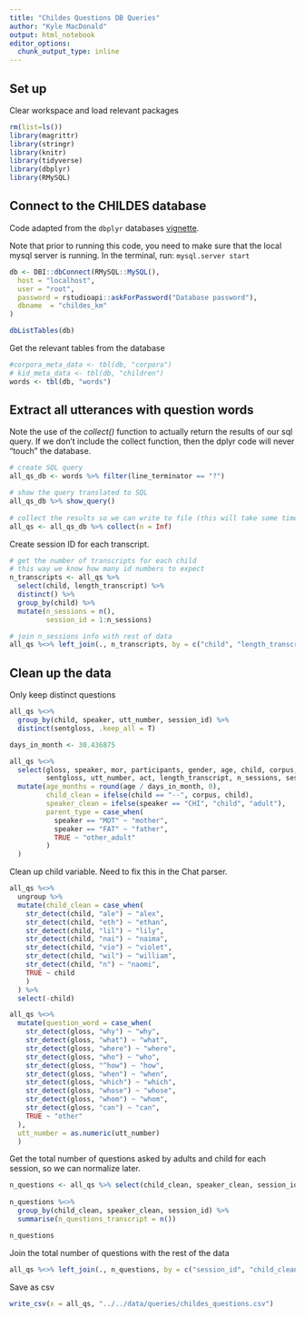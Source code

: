```yaml
---
title: "Childes Questions DB Queries"
author: "Kyle MacDonald"
output: html_notebook
editor_options: 
  chunk_output_type: inline
---
```


## Set up

Clear workspace and load relevant packages

```r
rm(list=ls())
library(magrittr)
library(stringr)
library(knitr)
library(tidyverse)
library(dbplyr)
library(RMySQL)
```

## Connect to the CHILDES database 

Code adapted from the `dbplyr` databases [vignette](https://cran.r-project.org/web/packages/dbplyr/vignettes/dbplyr.html).

Note that prior to running this code, you need to make sure that the local mysql server is running. In the terminal, run: `mysql.server start`

```r
db <- DBI::dbConnect(RMySQL::MySQL(), 
  host = "localhost",
  user = "root",
  password = rstudioapi::askForPassword("Database password"),
  dbname  = "childes_km"
)

dbListTables(db)
```

Get the relevant tables from the database

```r
#corpora_meta_data <- tbl(db, "corpora")
# kid_meta_data <- tbl(db, "children")
words <- tbl(db, "words")
```

## Extract all utterances with question words

Note the use of the *collect()* function to actually return the results of our sql query. If we don't include the collect function, then the dplyr code will never "touch" the database.

```r
# create SQL query 
all_qs_db <- words %>% filter(line_terminator == "?")  

# show the query translated to SQL
all_qs_db %>% show_query()
    
# collect the results so we can write to file (this will take some time)
all_qs <- all_qs_db %>% collect(n = Inf) 
```

Create session ID for each transcript.

```r
# get the number of transcripts for each child
# this way we know how many id numbers to expect
n_transcripts <- all_qs %>% 
  select(child, length_transcript) %>% 
  distinct() %>%
  group_by(child) %>% 
  mutate(n_sessions = n(),
         session_id = 1:n_sessions)

# join n_sessions info with rest of data
all_qs %<>% left_join(., n_transcripts, by = c("child", "length_transcript", "n_sessions", "session_id"))
```

## Clean up the data 

Only keep distinct questions

```r
all_qs %<>% 
  group_by(child, speaker, utt_number, session_id) %>% 
  distinct(sentgloss, .keep_all = T)
```

```r
days_in_month <- 30.436875

all_qs %<>% 
  select(gloss, speaker, mor, participants, gender, age, child, corpus, 
         sentgloss, utt_number, act, length_transcript, n_sessions, session_id) %>% 
  mutate(age_months = round(age / days_in_month, 0),
         child_clean = ifelse(child == "--", corpus, child),
         speaker_clean = ifelse(speaker == "CHI", "child", "adult"),
         parent_type = case_when(
           speaker == "MOT" ~ "mother",
           speaker == "FAT" ~ "father",
           TRUE ~ "other_adult"
         )
  )
```

Clean up child variable. Need to fix this in the Chat parser.

```r
all_qs %<>% 
  ungroup %>% 
  mutate(child_clean = case_when(
    str_detect(child, "ale") ~ "alex",
    str_detect(child, "eth") ~ "ethan",
    str_detect(child, "lil") ~ "lily",
    str_detect(child, "nai") ~ "naima",
    str_detect(child, "vio") ~ "violet", 
    str_detect(child, "wil") ~ "william",
    str_detect(child, "n") ~ "naomi",
    TRUE ~ child
    )
  ) %>% 
  select(-child)
```

```r
all_qs %<>% 
  mutate(question_word = case_when(
    str_detect(gloss, "why") ~ "why", 
    str_detect(gloss, "what") ~ "what",
    str_detect(gloss, "where") ~ "where",
    str_detect(gloss, "who") ~ "who",
    str_detect(gloss, "^how") ~ "how",
    str_detect(gloss, "when") ~ "when",
    str_detect(gloss, "which") ~ "which",
    str_detect(gloss, "whose") ~ "whose",
    str_detect(gloss, "whom") ~ "whom",
    str_detect(gloss, "can") ~ "can",
    TRUE ~ "other"
  ),
  utt_number = as.numeric(utt_number)
  )
```

Get the total number of questions asked by adults and child for each session, so we can normalize later.

```r
n_questions <- all_qs %>% select(child_clean, speaker_clean, session_id, sentgloss, utt_number) 
  
n_questions %<>% 
  group_by(child_clean, speaker_clean, session_id) %>% 
  summarise(n_questions_transcript = n())

n_questions
```

Join the total number of questions with the rest of the data

```r
all_qs %<>% left_join(., n_questions, by = c("session_id", "child_clean", "speaker_clean"))
```

Save as csv

```r
write_csv(x = all_qs, "../../data/queries/childes_questions.csv")
```
